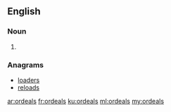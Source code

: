 ==English==

===Noun===
{{head|en|plural}}

# {{plural of|ordeal|lang=en|nocat=1}}

===Anagrams===
* [[loaders#English|loaders]]
* [[reloads#English|reloads]]

[[ar:ordeals]]
[[fr:ordeals]]
[[ku:ordeals]]
[[ml:ordeals]]
[[my:ordeals]]